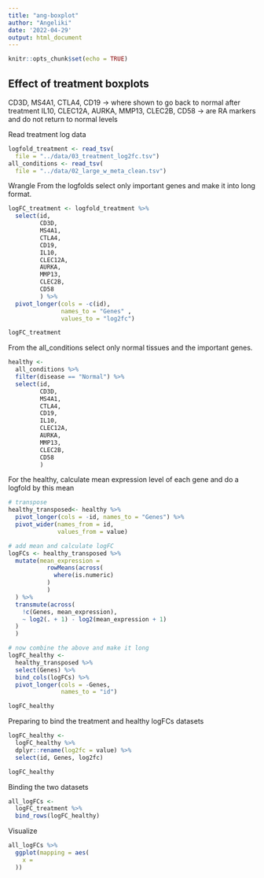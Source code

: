```yaml
---
title: "ang-boxplot"
author: "Angeliki"
date: '2022-04-29'
output: html_document
---
```


```r
knitr::opts_chunk$set(echo = TRUE)
```

## Effect of treatment boxplots

CD3D, MS4A1, CTLA4, CD19 -> where shown to go back to normal
after treatment
IL10, CLEC12A, AURKA, MMP13, CLEC2B, CD58 -> are RA markers
and do not return to normal levels

Read treatment log data
```r
logfold_treatment <- read_tsv(
  file = "../data/03_treatment_log2fc.tsv")
all_conditions <- read_tsv(
  file = "../data/02_large_w_meta_clean.tsv")
```

Wrangle
From the logfolds select only important genes and make it 
into long format.

```r
logFC_treatment <- logfold_treatment %>% 
  select(id,
         CD3D,
         MS4A1,
         CTLA4,
         CD19,
         IL10,
         CLEC12A,
         AURKA,
         MMP13,
         CLEC2B,
         CD58
         ) %>% 
  pivot_longer(cols = -c(id),
               names_to = "Genes" , 
               values_to = "log2fc")

logFC_treatment
```

From the all_conditions select only normal tissues and
the important genes.


```r
healthy <- 
  all_conditions %>% 
  filter(disease == "Normal") %>% 
  select(id,
         CD3D,
         MS4A1,
         CTLA4,
         CD19,
         IL10,
         CLEC12A,
         AURKA,
         MMP13,
         CLEC2B,
         CD58
         )
```

For the healthy, calculate mean expression level
of each gene and do a logfold by this mean
```r

# transpose
healthy_transposed<- healthy %>%  
  pivot_longer(cols = -id, names_to = "Genes") %>% 
  pivot_wider(names_from = id,
              values_from = value) 

# add mean and calculate logFC
logFCs <- healthy_transposed %>% 
  mutate(mean_expression =
           rowMeans(across(
             where(is.numeric)
           )
           )
  ) %>% 
  transmute(across(
    !c(Genes, mean_expression),
    ~ log2(. + 1) - log2(mean_expression + 1)
  )
  )

# now combine the above and make it long 
logFC_healthy <-
  healthy_transposed %>% 
  select(Genes) %>% 
  bind_cols(logFCs) %>% 
  pivot_longer(cols = -Genes,
               names_to = "id")

logFC_healthy
```

Preparing to bind the treatment and healthy logFCs datasets
```r
logFC_healthy <-
  logFC_healthy %>% 
  dplyr::rename(log2fc = value) %>% 
  select(id, Genes, log2fc)

logFC_healthy
```
Binding the two datasets
```r
all_logFCs <-
  logFC_treatment %>% 
  bind_rows(logFC_healthy)
```

Visualize
```r
all_logFCs %>% 
  ggplot(mapping = aes(
    x = 
  ))
  
```

